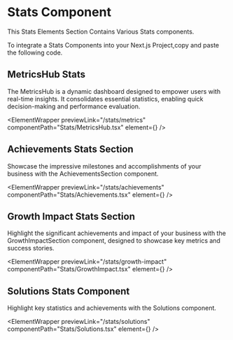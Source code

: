 


# Stats Component

This Stats Elements Section Contains Various Stats components.

To integrate a Stats Components into your Next.js Project,copy and paste the following code.

## MetricsHub Stats

The MetricsHub is a dynamic dashboard designed to empower users with real-time insights. It consolidates essential statistics, enabling quick decision-making and performance evaluation.

<ElementWrapper
  previewLink="/stats/metrics"
  componentPath="Stats/MetricsHub.tsx"
  element={<MetricsHub />}
/>

## Achievements Stats Section

Showcase the impressive milestones and accomplishments of your business with the AchievementsSection component.

<ElementWrapper
  previewLink="/stats/achievements"
  componentPath="Stats/Achievements.tsx"
  element={<AchievementsSection />}
/>

## Growth Impact Stats Section

Highlight the significant achievements and impact of your business with the GrowthImpactSection component, designed to showcase key metrics and success stories.

<ElementWrapper
  previewLink="/stats/growth-impact"
  componentPath="Stats/GrowthImpact.tsx"
  element={<GrowthImpactSection />}
/>

## Solutions Stats Component

Highlight key statistics and achievements with the Solutions component.

<ElementWrapper
  previewLink="/stats/solutions"
  componentPath="Stats/Solutions.tsx"
  element={<SolutionsSection />}
/>
